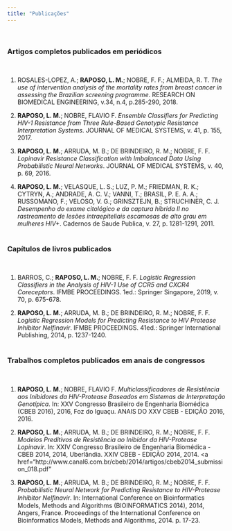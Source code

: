 ```yaml
---
title: "Publicações"
---
```

<br>

### Artigos completos publicados em periódicos
<br>

1. ROSALES-LOPEZ, A.; **RAPOSO, L. M.**; NOBRE, F. F.; ALMEIDA, R. T. *The use of intervention analysis of the mortality rates from breast cancer in assessing the Brazilian screening programme*. RESEARCH ON BIOMEDICAL ENGINEERING, v.34, n.4, p.285-290, 2018.
<a href="http://www.scielo.br/pdf/reng/v34n4/2446-4740-reng-2446-4740180053.pdf"> <i class="fa fa-file-pdf-o" aria-hidden="true"></i></a>

2. **RAPOSO, L. M.**; NOBRE, FLAVIO F. *Ensemble Classifiers for Predicting HIV-1 Resistance from Three Rule-Based Genotypic Resistance Interpretation Systems*. JOURNAL OF MEDICAL SYSTEMS, v. 41, p. 155, 2017.
<a href="https://link.springer.com/article/10.1007%2Fs10916-017-0802-8"> <i class="fa fa-external-link" aria-hidden="true"></i></a>

3. **RAPOSO, L. M.**; ARRUDA, M. B.; DE BRINDEIRO, R. M.; NOBRE, F. F. *Lopinavir Resistance Classification with Imbalanced Data Using Probabilistic Neural Networks*. JOURNAL OF MEDICAL SYSTEMS, v. 40, p. 69, 2016.
<a href="https://link.springer.com/article/10.1007%2Fs10916-015-0428-7"> <i class="fa fa-external-link" aria-hidden="true"></i></a>

4. **RAPOSO, L. M.**; VELASQUE, L. S.; LUZ, P. M.; FRIEDMAN, R. K.; CYTRYN, A.; ANDRADE, A. C. V.; VANNI, T.; BRASIL, P. E. A. A.; RUSSOMANO, F.; VELOSO, V. G.; GRINSZTEJN, B.; STRUCHINER, C. J. *Desempenho do exame citológico e da captura híbrida II no rastreamento de lesões intraepiteliais escamosas de alto grau em mulheres HIV+*. Cadernos de Saude Publica, v. 27, p. 1281-1291, 2011.
<a href="http://www.scielo.br/pdf/csp/v27n7/04.pdf"> <i class="fa fa-file-pdf-o" aria-hidden="true"></i></a>
<br>
<br>

### Capítulos de livros publicados
<br>

1. BARROS, C.; **RAPOSO, L. M.**; NOBRE, F. F. *Logistic Regression Classifiers in the Analysis of HIV-1 Use of CCR5 and CXCR4 Coreceptors*. IFMBE PROCEEDINGS. 1ed.: Springer Singapore, 2019, v. 70, p. 675-678.
<a href="https://link.springer.com/chapter/10.1007/978-981-13-2119-1_103"> <i class="fa fa-external-link" aria-hidden="true"></i></a>


2. **RAPOSO, L. M.**; ARRUDA, M. B.; DE BRINDEIRO, R. M.; NOBRE, F. F. *Logistic Regression Models for Predicting Resistance to HIV Protease Inhibitor Nelfinavir*. IFMBE PROCEEDINGS. 41ed.: Springer International Publishing, 2014, p. 1237-1240.
<a href="https://link.springer.com/chapter/10.1007/978-3-319-00846-2_306"> <i class="fa fa-external-link" aria-hidden="true"></i></a>
<br>
<br>

### Trabalhos completos publicados em anais de congressos
<br>

1. **RAPOSO, L. M.**; NOBRE, FLAVIO F. *Multiclassificadores de Resistência aos Inibidores da HIV-Protease Baseados em Sistemas de Interpretação Genotípica*. In: XXV Congresso Brasileiro de Engenharia Biomédica (CBEB 2016), 2016, Foz do Iguaçu. ANAIS DO XXV CBEB - EDIÇÃO 2016, 2016.

2. **RAPOSO, L. M.**; ARRUDA, M. B.; DE BRINDEIRO, R. M.; NOBRE, F. F. *Modelos Preditivos de Resistência ao Inibidor da HIV-Protease Lopinavir*. In: XXIV Congresso Brasileiro de Engenharia Biomédica - CBEB 2014, 2014, Uberlândia. XXIV CBEB - EDIÇÃO 2014, 2014.
<a href="http://www.canal6.com.br/cbeb/2014/artigos/cbeb2014_submission_018.pdf" <i class="fa fa-file-pdf-o" aria-hidden="true"></i></a>

3. **RAPOSO, L. M.**; ARRUDA, M. B.; DE BRINDEIRO, R. M.; NOBRE, F. F. *Probabilistic Neural Network for Predicting Resistance to HIV-Protease Inhibitor Nelﬁnavir*. In: International Conference on Bioinformatics Models, Methods and Algorithms (BIOINFORMATICS 2014), 2014, Angers, France. Proceedings of the International Conference on Bioinformatics Models, Methods and Algorithms, 2014. p. 17-23.
<a href="https://www.researchgate.net/publication/282611295_Probabilistic_Neural_Network_for_Predicting_Resistance_to_HIV-Protease_Inhibitor_Nelfinavir"> <i class="fa fa-external-link" aria-hidden="true"></i></a>

